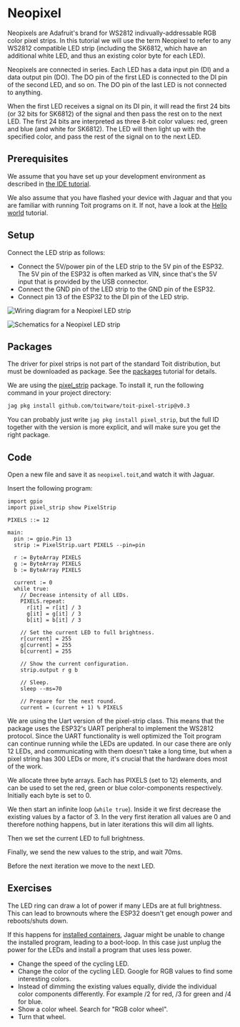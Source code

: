 
# Neopixel
Neopixels are Adafruit's brand for WS2812 indivually-addressable RGB color pixel
strips. In this tutorial we will use the term Neopixel to refer to any WS2812
compatible LED strip (including the SK6812, which have an additional white LED, and
thus an existing color byte for each LED).

Neopixels are connected in series. Each LED has a data input pin (DI) and a data
output pin (DO). The DO pin of the first LED is connected to the DI pin of the second
LED, and so on. The DO pin of the last LED is not connected to anything.

When the first LED receives a signal on its DI pin, it will read the first 24 bits
(or 32 bits for SK6812) of the signal and then pass the rest on to the next LED.
The first 24 bits are interpreted as three 8-bit color values: red, green and blue
(and white for SK6812). The LED will then light up with the specified color, and
pass the rest of the signal on to the next LED.

## Prerequisites
We assume that you have set up your development environment as described
in [the IDE tutorial](../../setup/ide).

We also assume that you have flashed your device with Jaguar and that
you are familiar with running Toit programs on it.
If not, have a look at the [Hello world](../../setup/firstprogram) tutorial.

## Setup
Connect the LED strip as follows:
- Connect the 5V/power pin of the LED strip to the 5V pin of the ESP32. The
  5V pin of the ESP32 is often marked as VIN, since that's the 5V input that
  is provided by the USB connector.
- Connect the GND pin of the LED strip to the GND pin of the ESP32.
- Connect pin 13 of the ESP32 to the DI pin of the LED strip.

<img
  src={NeopixelDiagram}
  alt="Wiring diagram for a Neopixel LED strip"
/>

<img
  src={NeopixelSchematics}
  alt="Schematics for a Neopixel LED strip"
/>

## Packages
The driver for pixel strips is not part of the standard Toit distribution,
but must be downloaded as package. See the [packages](../../setup/packages)
tutorial for details.

We are using the [pixel_strip](https://pkg.toit.io/package/github.com%2Ftoitware%2Ftoit-pixel-strip)
package. To install it, run the following command in your project directory:

```bash
jag pkg install github.com/toitware/toit-pixel-strip@v0.3
```

<Note>

You can probably just write `jag pkg install pixel_strip`, but the full ID together
with the version is more explicit, and will make sure you get the right package.

</Note>

## Code
Open a new file and save it as `neopixel.toit`,and watch it with Jaguar.

Insert the following program:

```toit
import gpio
import pixel_strip show PixelStrip

PIXELS ::= 12

main:
  pin := gpio.Pin 13
  strip := PixelStrip.uart PIXELS --pin=pin

  r := ByteArray PIXELS
  g := ByteArray PIXELS
  b := ByteArray PIXELS

  current := 0
  while true:
    // Decrease intensity of all LEDs.
    PIXELS.repeat:
      r[it] = r[it] / 3
      g[it] = g[it] / 3
      b[it] = b[it] / 3

    // Set the current LED to full brightness.
    r[current] = 255
    g[current] = 255
    b[current] = 255

    // Show the current configuration.
    strip.output r g b

    // Sleep.
    sleep --ms=70

    // Prepare for the next round.
    current = (current + 1) % PIXELS
```

We are using the Uart version of the pixel-strip class. This means that the
package uses the ESP32's UART peripheral to implement the WS2812 protocol.
Since the UART functionality is well optimized the Toit program can continue
running while the LEDs are updated. In our case there are only 12 LEDs, and
communicating with them doesn't take a long time, but when a pixel string
has 300 LEDs or more, it's crucial that the hardware does most of the work.

We allocate three byte arrays. Each has PIXELS (set to 12) elements, and can
be used to set the red, green or blue color-components respectively.
Initially each byte is set to 0.

We then start an infinite loop (`while true`). Inside it we first decrease
the existing values by a factor of 3. In the very first iteration all values
are 0 and therefore nothing happens, but in later iterations this will
dim all lights.

Then we set the current LED to full brightness.

Finally, we send the new values to the strip, and wait 70ms.

Before the next iteration we move to the next LED.

## Exercises
The LED ring can draw a lot of power if many LEDs are at full brightness. This
can lead to brownouts where the ESP32 doesn't get enough power and
reboots/shuts down.

If this happens for [installed containers](../../containers), Jaguar
might be unable to change the installed program, leading to a boot-loop.
In this case just unplug the power for the LEDs and install a program that
uses less power.

- Change the speed of the cycling LED.
- Change the color of the cycling LED. Google for RGB values to find some interesting colors.
- Instead of dimming the existing values equally, divide the individual color
  components differently. For example /2 for red, /3 for green and /4 for blue.
- Show a color wheel. Search for "RGB color wheel".
- Turn that wheel.
